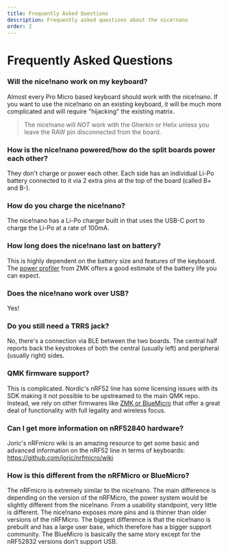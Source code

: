 ```yaml
---
title: Frequently Asked Questions
description: Frequently asked questions about the nice!nano
order: 2
---
```


# Frequently Asked Questions

### Will the nice!nano work on my keyboard?

Almost every Pro Micro based keyboard should work with the nice!nano. If you want to use the nice!nano on an existing keyboard, it will be much more complicated and will require "hijacking" the existing matrix.

> The nice!nano will *NOT* work with the Gherkin or Helix unless you leave the RAW pin disconnected from the board.

### How is the nice!nano powered/how do the split boards power each other?

They don't charge or power each other. Each side has an individual Li-Po battery connected to it via 2 extra pins at the top of the board (called B+ and B-).

### How do you charge the nice!nano?

The nice!nano has a Li-Po charger built in that uses the USB-C port to charge the Li-Po at a rate of 100mA.

### How long does the nice!nano last on battery?

This is highly dependent on the battery size and features of the keyboard. The [power profiler](https://zmkfirmware.dev/power-profiler) from ZMK offers a good estimate of the battery life you can expect.

### Does the nice!nano work over USB?

Yes!

### Do you still need a TRRS jack?

No, there's a connection via BLE between the two boards. The central half reports back the keystrokes of both the central (usually left) and peripheral (usually right) sides.


### QMK firmware support?

This is complicated. Nordic's nRF52 line has some licensing issues with its SDK making it not possible to be upstreamed to the main QMK repo. Instead, we rely on other firmwares like [ZMK or BlueMicro](/docs/wireless-firmware/) that offer a great deal of functionality with full legality and wireless focus.

### Can I get more information on nRF52840 hardware?

Joric's nRFmicro wiki is an amazing resource to get some basic and advanced information on the nRF52 line in terms of keyboards: https://github.com/joric/nrfmicro/wiki

### How is this different from the nRFMicro or BlueMicro?

The nRFmicro is extremely similar to the nice!nano. The main difference is depending on the version of the nRFMicro, the power system would be slightly different from the nice!nano. From a usability standpoint, very little is different. The nice!nano exposes more pins and is thinner than older versions of the nRFMicro. The biggest difference is that the nice!nano is prebuilt and has a large user base, which therefore has a bigger support community. The BlueMicro is basically the same story except for the nRF52832 versions don't support USB.

